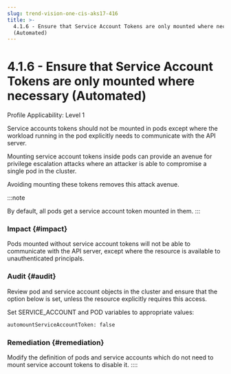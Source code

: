 ```yaml
---
slug: trend-vision-one-cis-aks17-416
title: >-
  4.1.6 - Ensure that Service Account Tokens are only mounted where necessary
  (Automated)
---
```

# 4.1.6 - Ensure that Service Account Tokens are only mounted where necessary (Automated)

Profile Applicability: Level 1

Service accounts tokens should not be mounted in pods except where the workload running in the pod explicitly needs to communicate with the API server.

Mounting service account tokens inside pods can provide an avenue for privilege escalation attacks where an attacker is able to compromise a single pod in the cluster.

Avoiding mounting these tokens removes this attack avenue.

:::note

By default, all pods get a service account token mounted in them.
:::

### Impact {#impact}

Pods mounted without service account tokens will not be able to communicate with the API server, except where the resource is available to unauthenticated principals.

### Audit {#audit}

Review pod and service account objects in the cluster and ensure that the option below is set, unless the resource explicitly requires this access.

Set SERVICE_ACCOUNT and POD variables to appropriate values:

```bash
automountServiceAccountToken: false
```

### Remediation {#remediation}

Modify the definition of pods and service accounts which do not need to mount service account tokens to disable it.
::::
